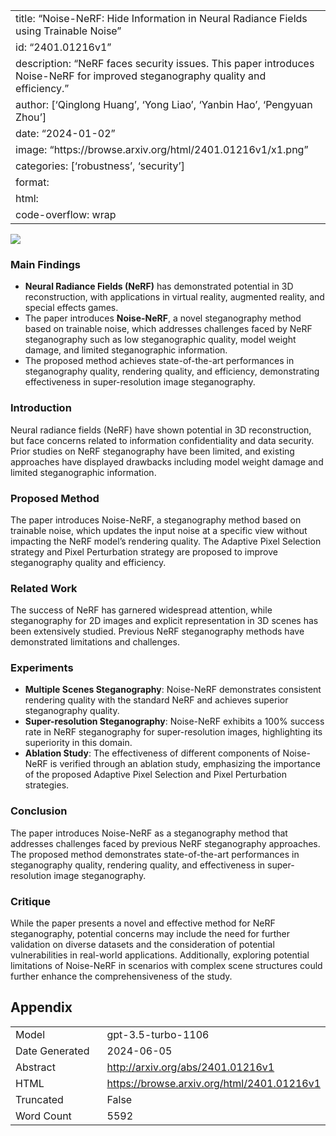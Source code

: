 
---
title: "Noise-NeRF: Hide Information in Neural Radiance Fields using Trainable Noise"
id: "2401.01216v1"
description: "NeRF faces security issues. This paper introduces Noise-NeRF for improved steganography quality and efficiency."
author: ['Qinglong Huang', 'Yong Liao', 'Yanbin Hao', 'Pengyuan Zhou']
date: "2024-01-02"
image: "https://browse.arxiv.org/html/2401.01216v1/x1.png"
categories: ['robustness', 'security']
format:
  html:
    code-overflow: wrap
---

![](https://browse.arxiv.org/html/2401.01216v1/x1.png)

### Main Findings

- **Neural Radiance Fields (NeRF)** has demonstrated potential in 3D reconstruction, with applications in virtual reality, augmented reality, and special effects games.
- The paper introduces **Noise-NeRF**, a novel steganography method based on trainable noise, which addresses challenges faced by NeRF steganography such as low steganographic quality, model weight damage, and limited steganographic information.
- The proposed method achieves state-of-the-art performances in steganography quality, rendering quality, and efficiency, demonstrating effectiveness in super-resolution image steganography.

### Introduction
Neural radiance fields (NeRF) have shown potential in 3D reconstruction, but face concerns related to information confidentiality and data security. Prior studies on NeRF steganography have been limited, and existing approaches have displayed drawbacks including model weight damage and limited steganographic information.

### Proposed Method
The paper introduces Noise-NeRF, a steganography method based on trainable noise, which updates the input noise at a specific view without impacting the NeRF model's rendering quality. The Adaptive Pixel Selection strategy and Pixel Perturbation strategy are proposed to improve steganography quality and efficiency.

### Related Work
The success of NeRF has garnered widespread attention, while steganography for 2D images and explicit representation in 3D scenes has been extensively studied. Previous NeRF steganography methods have demonstrated limitations and challenges.

### Experiments
- **Multiple Scenes Steganography**: Noise-NeRF demonstrates consistent rendering quality with the standard NeRF and achieves superior steganography quality.
- **Super-resolution Steganography**: Noise-NeRF exhibits a 100% success rate in NeRF steganography for super-resolution images, highlighting its superiority in this domain.
- **Ablation Study**: The effectiveness of different components of Noise-NeRF is verified through an ablation study, emphasizing the importance of the proposed Adaptive Pixel Selection and Pixel Perturbation strategies.

### Conclusion
The paper introduces Noise-NeRF as a steganography method that addresses challenges faced by previous NeRF steganography approaches. The proposed method demonstrates state-of-the-art performances in steganography quality, rendering quality, and effectiveness in super-resolution image steganography.

### Critique
While the paper presents a novel and effective method for NeRF steganography, potential concerns may include the need for further validation on diverse datasets and the consideration of potential vulnerabilities in real-world applications. Additionally, exploring potential limitations of Noise-NeRF in scenarios with complex scene structures could further enhance the comprehensiveness of the study.

## Appendix

|          |          |
|----------|----------|
| Model     | gpt-3.5-turbo-1106       |
| Date Generated     | 2024-06-05       |
| Abstract | [http://arxiv.org/abs/2401.01216v1](http://arxiv.org/abs/2401.01216v1)        |
| HTML     | [https://browse.arxiv.org/html/2401.01216v1](https://browse.arxiv.org/html/2401.01216v1)       |
| Truncated       | False       |
| Word Count       | 5592       |